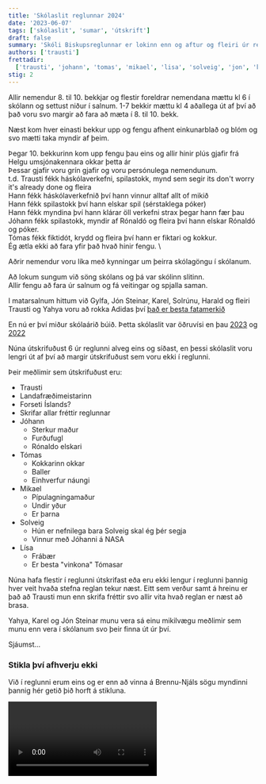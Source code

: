 ```yaml
---
title: 'Skólaslit reglunnar 2024'
date: '2023-06-07'
tags: ['skólaslit', 'sumar', 'útskrift']
draft: false
summary: 'Skóli Biskupsreglunnar er lokinn enn og aftur og fleiri úr reglunni útskrifast'
authors: ['trausti']
frettadir:
  ['trausti', 'johann', 'tomas', 'mikael', 'lisa', 'solveig', 'jon', 'karel', 'yahya', 'solrun', 'gylfi', 'haraldur']
stig: 2
---
```



Allir nemendur 8. til 10. bekkjar og flestir foreldrar nemendana mættu kl 6 í skólann og settust niður í salnum.
1-7 bekkir mættu kl 4 aðallega út af því að það voru svo margir að fara að mæta í 8. til 10. bekk.


Næst kom hver einasti bekkur upp og fengu afhent einkunarblað og blóm og svo mætti taka myndir af þeim.


Þegar 10. bekkurinn kom upp fengu þau eins og allir hinir plús gjafir frá Helgu umsjónakennara okkar þetta ár \
Þessar gjafir voru grín gjafir og voru persónulega nemendunum. \
t.d. Trausti fékk háskólaverkefni, spilastokk, mynd sem segir its don't worry it's already done og fleira \
Hann fékk háskólaverkefnið því hann vinnur alltaf allt of mikið \
Hann fékk spilastokk því hann elskar spil (sérstaklega póker) \
Hann fékk myndina því hann klárar öll verkefni strax þegar hann fær þau \
Jóhann fékk spilastokk, myndir af Rónaldó og fleira því hann elskar Rónaldó og póker. \
Tómas fékk fiktidót, krydd og fleira því hann er fiktari og kokkur. \
Ég ætla ekki að fara yfir það hvað hinir fengu. \


Aðrir nemendur voru líka með kynningar um þeirra skólagöngu í skólanum.


Að lokum sungum við söng skólans og þá var skólinn slitinn. \
Allir fengu að fara úr salnum og fá veitingar og spjalla saman.


I matarsalnum hittum við Gylfa, Jón Steinar, Karel, Solrúnu, Harald og fleiri
Trausti og Yahya voru að rokka Adidas því [það er besta fatamerkið](/frettir/Adidas)


En nú er því miður skólaárið búið.
Þetta skólaslit var öðruvísi en þau [2023](/frettir/skolaslit-2023) og [2022](/frettir/skolaslit-2022)


Núna útskrifuðust 6 úr reglunni alveg eins og síðast, en þessi skólaslit voru lengri út af því að margir útskrifuðust sem voru ekki 
í reglunni.

Þeir meðlimir sem útskrifuðust eru:

- Trausti
 - Landafræðimeistarinn
 - Forseti Íslands?
 - Skrifar allar fréttir reglunnar
- Jóhann
  - Sterkur maður
  - Furðufugl
  - Rónaldo elskari
- Tómas
  - Kokkarinn okkar
  - Baller
  - Einhverfur náungi
- Mikael
  - Pípulagningamaður
  - Undir yður
  - Er þarna
- Solveig
  - Hún er nefnilega bara Solveig skal ég þér segja
  - Vinnur með Jóhanni á NASA
- Lísa
  - Frábær 
  - Er besta "vinkona" Tómasar


Núna hafa flestir í reglunni útskrifast eða eru ekki lengur í reglunni þannig hver veit hvaða stefna reglan tekur næst.
Eitt sem verður samt á hreinu er það að Trausti mun enn skrifa fréttir svo allir vita hvað reglan er næst að brasa.


Yahya, Karel og Jón Steinar munu vera sá einu mikilvægu meðlimir sem munu enn vera í skólanum svo þeir finna út úr því.


Sjáumst...


### Stikla því afhverju ekki


Við í reglunni erum eins og er enn að vinna á Brennu-Njáls sögu myndinni þannig hér getið þið horft á stikluna.


<Video id="muK_HAWfDMk" />


Það er líka hægt að finna verkefnið um stikluna í reglunni.